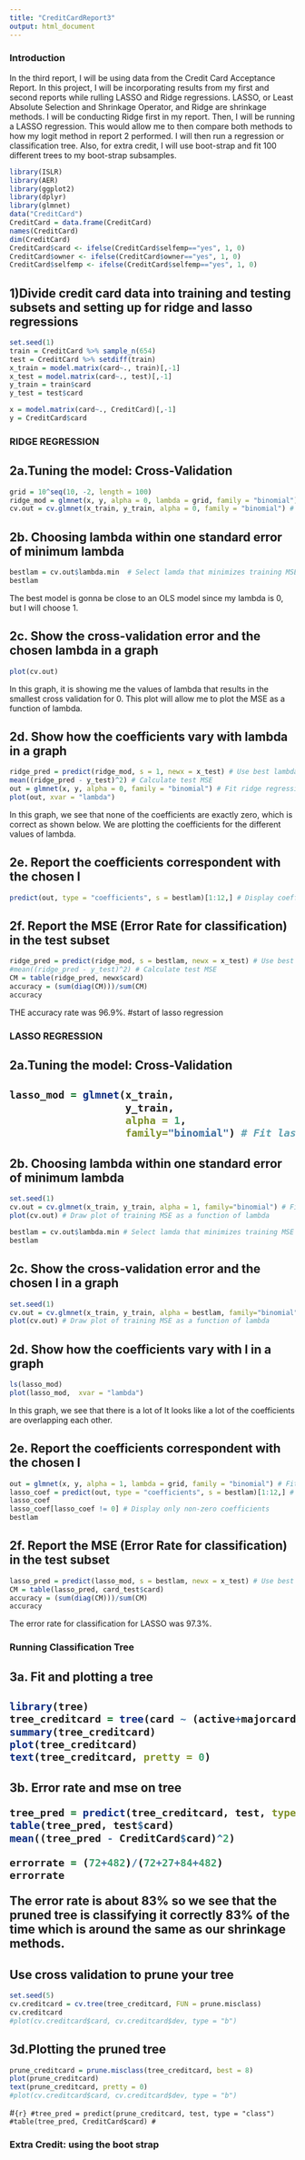 ```yaml
---
title: "CreditCardReport3"
output: html_document
---
```

<h3> Introduction </h3>
In the third report, I will be using data from the Credit Card Acceptance Report. In this project, I will be incorporating results from my first and second reports while rulling LASSO and Ridge regressions. LASSO, or Least Absolute Selection and Shrinkage Operator, and Ridge are shrinkage methods. I will be conducting Ridge first in my report. Then, I will be running a LASSO regression. This would allow me to then compare both methods to how my logit method in report 2 performed. I will then run a regression or classification tree. Also, for extra credit, I will use boot-strap and fit 100 different trees to my boot-strap subsamples. 

```r
library(ISLR)
library(AER)
library(ggplot2)
library(dplyr)
library(glmnet)
data("CreditCard")
CreditCard = data.frame(CreditCard)
names(CreditCard)
dim(CreditCard)
CreditCard$card <- ifelse(CreditCard$selfemp=="yes", 1, 0)
CreditCard$owner <- ifelse(CreditCard$owner=="yes", 1, 0)
CreditCard$selfemp <- ifelse(CreditCard$selfemp=="yes", 1, 0)
```

<h2>1)Divide credit card data into training and testing subsets and setting up for ridge and lasso regressions</h2>
```r
set.seed(1)
train = CreditCard %>% sample_n(654)
test = CreditCard %>% setdiff(train)
x_train = model.matrix(card~., train)[,-1] 
x_test = model.matrix(card~., test)[,-1]
y_train = train$card
y_test = test$card

x = model.matrix(card~., CreditCard)[,-1] 
y = CreditCard$card
```
<h3>RIDGE REGRESSION<h3>
<h2>2a.Tuning the model: Cross-Validation</h2>
```r
grid = 10^seq(10, -2, length = 100)
ridge_mod = glmnet(x, y, alpha = 0, lambda = grid, family = "binomial")
cv.out = cv.glmnet(x_train, y_train, alpha = 0, family = "binomial") # Fit ridge regression model on training data
```
<h2>2b. Choosing lambda within one standard error of minimum lambda</h2> 
```r
bestlam = cv.out$lambda.min  # Select lamda that minimizes training MSE
bestlam
```
The best model is gonna be close to an OLS model since my lambda is 0, but I will choose 1. 
<h2>2c. Show the cross-validation error and the chosen lambda in a graph</h2> 
```r
plot(cv.out)
```
In this graph, it is showing me the values of lambda that results in the smallest cross validation for 0. This plot will allow me to plot the MSE as a function of lambda. 
<h2>2d. Show how the coefficients vary with lambda in a graph</h2> 
```r
ridge_pred = predict(ridge_mod, s = 1, newx = x_test) # Use best lambda to predict test data
mean((ridge_pred - y_test)^2) # Calculate test MSE
out = glmnet(x, y, alpha = 0, family = "binomial") # Fit ridge regression model on the FULL dataset (train and test)
plot(out, xvar = "lambda")
```
In this graph, we see that none of the coefficients are exactly zero, which is correct as shown below. We are plotting the coefficients for the different values of lambda. 
<h2>2e. Report the coefficients correspondent with the chosen l</h2> 
```r
predict(out, type = "coefficients", s = bestlam)[1:12,] # Display coefficients using lambda chosen by CV
```
<h2>2f. Report the MSE (Error Rate for classification) in the test subset</h2> 
```r
ridge_pred = predict(ridge_mod, s = bestlam, newx = x_test) # Use best lambda to predict test data
#mean((ridge_pred - y_test)^2) # Calculate test MSE
CM = table(ridge_pred, newx$card)
accuracy = (sum(diag(CM)))/sum(CM)
accuracy
```
THE accuracy rate was 96.9%. 
#start of lasso regression
<h3> LASSO REGRESSION<h3>
<h2>2a.Tuning the model: Cross-Validation<h2>
```r
lasso_mod = glmnet(x_train, 
                   y_train, 
                   alpha = 1,
                   family="binomial") # Fit lasso model on training data
```
<h2>2b. Choosing lambda within one standard error of minimum lambda</h2> 

```r
set.seed(1)
cv.out = cv.glmnet(x_train, y_train, alpha = 1, family="binomial") # Fit lasso model on training data
plot(cv.out) # Draw plot of training MSE as a function of lambda

bestlam = cv.out$lambda.min # Select lamda that minimizes training MSE
bestlam

```
<h2>2c. Show the cross-validation error and the chosen l in a graph</h2> 
```r
set.seed(1)
cv.out = cv.glmnet(x_train, y_train, alpha = bestlam, family="binomial") # Fit lasso model on training data
plot(cv.out) # Draw plot of training MSE as a function of lambda
```

<h2>2d. Show how the coefficients vary with l in a graph</h2> 
```r
ls(lasso_mod)
plot(lasso_mod,  xvar = "lambda") 
```
In this graph, we see that there is a lot of 
It looks like a lot of the coefficients are overlapping each other. 
<h2>2e. Report the coefficients correspondent with the chosen l</h2> 
```r
out = glmnet(x, y, alpha = 1, lambda = grid, family = "binomial") # Fit lasso model on full dataset
lasso_coef = predict(out, type = "coefficients", s = bestlam)[1:12,] # Display coefficients using lambda chosen by CV
lasso_coef
lasso_coef[lasso_coef != 0] # Display only non-zero coefficients
bestlam
```
<h2>2f. Report the MSE (Error Rate for classification) in the test subset</h2> 
```r
lasso_pred = predict(lasso_mod, s = bestlam, newx = x_test) # Use best lambda to predict test data
CM = table(lasso_pred, card_test$card)
accuracy = (sum(diag(CM)))/sum(CM)
accuracy
```
The error rate for classification for LASSO was 97.3%. 
<h3> Running Classification Tree<h3>
<h2>3a. Fit and plotting a tree<h2>
```r
library(tree)
tree_creditcard = tree(card ~ (active+majorcards+months+dependents+selfemp+owner+income+age+reports), train)
summary(tree_creditcard)
plot(tree_creditcard)
text(tree_creditcard, pretty = 0)
```
<h2>3b. Error rate and mse on tree
```r
tree_pred = predict(tree_creditcard, test, type = "class")
table(tree_pred, test$card)
mean((tree_pred - CreditCard$card)^2)
```
```r
errorrate = (72+482)/(72+27+84+482)
errorrate
```
The error rate is about 83% so we see that the pruned tree is classifying it correctly 83% of the time which is around the same as our shrinkage methods. 
<h2> Use cross validation to prune your tree</h2> 
```r
set.seed(5)
cv.creditcard = cv.tree(tree_creditcard, FUN = prune.misclass)
cv.creditcard
#plot(cv.creditcard$card, cv.creditcard$dev, type = "b")
```
<h2> 3d.Plotting the pruned tree</h2>
```r
prune_creditcard = prune.misclass(tree_creditcard, best = 8)
plot(prune_creditcard)
text(prune_creditcard, pretty = 0)
#plot(cv.creditcard$card, cv.creditcard$dev, type = "b")
```

#```{r}
#tree_pred = predict(prune_creditcard, test, type = "class")
#table(tree_pred, CreditCard$card)
#```
<h3> Extra Credit: using the boot strap<h3>



